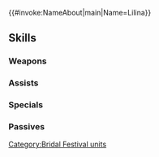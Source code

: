 {{#invoke:NameAbout|main|Name=Lilina}}{{HeroPage Tabs}}
{{Hero Infobox
|Name=Lilina
|Title=Beaming Bride
|WeaponType=Blue Tome
|MoveType=Cavalry
|Origin=Fire Emblem: The Binding Blade
|Gender=Female
|actorEN=Julie Kliewer
|actorJP=小澤亜李
|artist=kaya8
|additionDate=May 20, 2022
|releaseDate=May 20, 2022
|cv1=5
|cv2=200100
|TagID=花嫁リリーナ
|InternalID=805
|Properties=special
|description=Only daughter of Hector, the marquess of Ostia. When she learned Roy would be playing the part of bridegroom in the festival, she had to join in. Appears in Fire Emblem: The Binding Blade.
}}
{{Stats Page
|Lv1HP=17|Lv1ATK=9|Lv1SPD=5|Lv1DEF=3|Lv1RES=12
|GRHP=50|GRATK=80|GRSPD=40|GRDEF=30|GRRES=70
}}
==Skills==
===Weapons===
{{Weapons Table
|weapon1=Light
|weapon1Default=1
|weapon1Unlock=1
|weapon2=Ellight
|weapon2Default=2
|weapon2Unlock=2
|weapon3=Shine
|weapon3Default=4
|weapon3Unlock=3
|weapon4=True-Love Roses
|weapon4Default=5
|weapon4Unlock=5
}}
===Assists===
{{Assists Table}}
===Specials===
{{Specials Table
|special1=Rising Flame
|special1Default=4
|special1Unlock=3
|special2=Blazing Flame
|special2Unlock=4
|special3=Gifted Magic
|special3Unlock=5
}}
===Passives===
{{Passives Table
|passiveA1=Still Water 1
|passiveA2=Still Water 2
|passiveA3=Still Water 3
|passiveA4=Still Water 4
|passiveA1Unlock=2
|passiveA2Unlock=3
|passiveA3Unlock=4
|passiveA4Unlock=5
|passiveB1=A/R Far Trace 1
|passiveB2=A/R Far Trace 2
|passiveB3=A/R Far Trace 3
|passiveB1Unlock=1
|passiveB2Unlock=2
|passiveB3Unlock=4
|passiveC1=Distant Guard 1
|passiveC2=Distant Guard 2
|passiveC3=Distant Guard 3
|passiveC4=Joint Dist. Guard
|passiveC1Unlock=2
|passiveC2Unlock=3
|passiveC3Unlock=4
|passiveC4Unlock=5
}}
{{Heroes Navbox}}
[[Category:Bridal Festival units]]